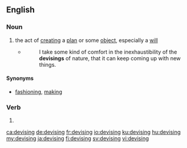 ==English==

===Noun===
{{en-noun|~}}

# the act of [[creating]] a [[plan]] or some [[object]], especially a [[will]]
#* {{w|A. R. Ammons}}
#*: I take some kind of comfort in the inexhaustibility of the '''devisings''' of nature, that it can keep coming up with new things.

====Synonyms====
* [[fashioning]], [[making]]

===Verb===
{{head|en|present participle}}

# {{present participle of|devise|lang=en|nocat=1}}

[[ca:devising]]
[[de:devising]]
[[fr:devising]]
[[io:devising]]
[[ku:devising]]
[[hu:devising]]
[[my:devising]]
[[ja:devising]]
[[fi:devising]]
[[sv:devising]]
[[vi:devising]]